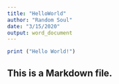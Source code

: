 ```yaml
---
title: "HelloWorld"
author: "Random Soul"
date: "3/15/2020"
output: word_document
---
```


```r
print ("Hello World!")
```

## This is a Markdown file.
